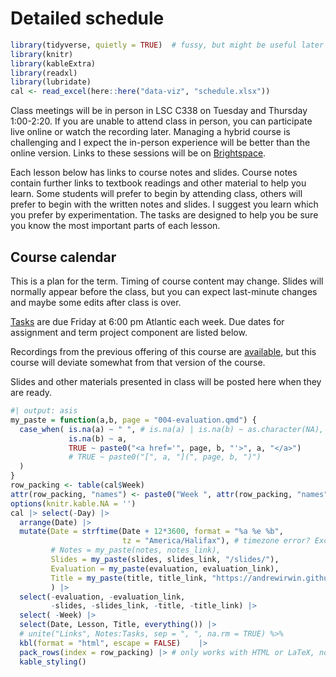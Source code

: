 # Detailed schedule {#outline .unnumbered}

```r
library(tidyverse, quietly = TRUE)  # fussy, but might be useful later on
library(knitr)
library(kableExtra)
library(readxl)
library(lubridate)
cal <- read_excel(here::here("data-viz", "schedule.xlsx"))
```

Class meetings will be in person in LSC C338 on Tuesday and Thursday 1:00-2:20. If you are unable to attend class in person, you can participate live online or watch the recording later. Managing a hybrid course is challenging and I expect the in-person experience will be better than the online version. Links to these sessions will be on [Brightspace](https://dal.brightspace.com/d2l/le/content/232100/Home). 

Each lesson below has links to course notes and slides. Course notes contain further links to textbook readings and other material to help you learn. Some students will prefer to begin by attending class, others will prefer to begin with the written notes and slides. I suggest you learn which you prefer by experimentation. The tasks are designed to help you be sure you know the most important parts of each lesson.

## Course calendar {-}

This is a plan for the term. Timing of course content may change. Slides will normally appear before the class, but you can expect last-minute changes and maybe some edits after class is over.

[Tasks](004-evaluation.qmd#tasks) are due Friday at 6:00 pm Atlantic each week. Due dates for assignment and term project component are listed below.

Recordings from the previous offering of this course are [available](http://bio.mmab.ca/data-visualization/), but this course will deviate somewhat from that version of the course. 

Slides and other materials presented in class will be posted here when they are ready.

```r
#| output: asis
my_paste = function(a,b, page = "004-evaluation.qmd") {
  case_when( is.na(a) ~ " ", # is.na(a) | is.na(b) ~ as.character(NA),
             is.na(b) ~ a, 
             TRUE ~ paste0("<a href='", page, b, "'>", a, "</a>")
             # TRUE ~ paste0("[", a, "](", page, b, ")")
  )
}
row_packing <- table(cal$Week)
attr(row_packing, "names") <- paste0("Week ", attr(row_packing, "names"))
options(knitr.kable.NA = '')
cal |> select(-Day) |>
  arrange(Date) |>
  mutate(Date = strftime(Date + 12*3600, format = "%a %e %b", 
                         tz = "America/Halifax"), # timezone error? Excel bug?
         # Notes = my_paste(notes, notes_link),
         Slides = my_paste(slides, slides_link, "/slides/"),
         Evaluation = my_paste(evaluation, evaluation_link),
         Title = my_paste(title, title_link, "https://andrewirwin.github.io/data-viz-notes/")
         ) |>
  select(-evaluation, -evaluation_link,
         -slides, -slides_link, -title, -title_link) |>
  select( -Week) |> 
  select(Date, Lesson, Title, everything()) |>
  # unite("Links", Notes:Tasks, sep = ", ", na.rm = TRUE) %>%
  kbl(format = "html", escape = FALSE)    |>
  pack_rows(index = row_packing) |> # only works with HTML or LaTeX, not with Markdown
  kable_styling() 
```
